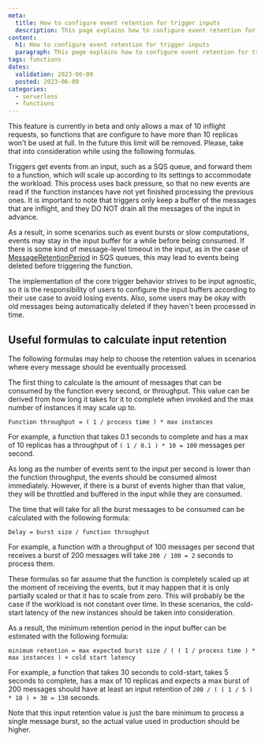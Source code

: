 ```yaml
---
meta:
  title: How to configure event retention for trigger inputs
  description: This page explains how to configure event retention for trigger inputs
content:
  h1: How to configure event retention for trigger inputs
  paragraph: This page explains how to configure event retention for trigger inputs
tags: functions
dates:
  validation: 2023-06-09
  posted: 2023-06-09
categories:
  - serverless
  - functions
---
```


<Message type="important">
  This feature is currently in beta and only allows a max of 10 inflight requests, so functions that are configure to have more than 10 replicas won't be used at full. In the future this limit will be removed. Please, take that into consideration while using the following formulas.
</Message>

Triggers get events from an input, such as a SQS queue, and forward them to a function, which will scale up according to its settings to accommodate the workload. This process uses back pressure, so that no new events are read if the function instances have not yet finished processing the previous ones. It is important to note that triggers only keep a buffer of the messages that are inflight, and they DO NOT drain all the messages of the input in advance.

As a result, in some scenarios such as event bursts or slow computations, events may stay in the input buffer for a while before being consumed. If there is some kind of message-level timeout in the input, as in the case of [MessageRetentionPeriod](https://docs.aws.amazon.com/AWSSimpleQueueService/latest/APIReference/API_SetQueueAttributes.html) in SQS queues, this may lead to events being deleted before triggering the function.

The implementation of the core trigger behavior strives to be input agnostic, so it is the responsibility of users to configure the input buffers according to their use case to avoid losing events. Also, some users may be okay with old messages being automatically deleted if they haven't been processed in time.


## Useful formulas to calculate input retention

The following formulas may help to choose the retention values in scenarios where every message should be eventually processed.

The first thing to calculate is the amount of messages that can be consumed by the function every second, or throughput. This value can be derived from how long it takes for it to complete when invoked and the max number of instances it may scale up to.

```
Function throughput = ( 1 / process time ) * max instances
```

For example, a function that takes 0.1 seconds to complete and has a max of 10 replicas has a throughput of `( 1 / 0.1 ) * 10 = 100` messages per second.

As long as the number of events sent to the input per second is lower than the function throughput, the events should be consumed almost immediately. However, if there is a burst of events higher than that value, they will be throttled and buffered in the input while they are consumed.

The time that will take for all the burst messages to be consumed can be calculated with the following formula:

```
Delay = burst size / function throughput
```

For example, a function with a throughput of 100 messages per second that receives a burst of 200 messages will take `200 / 100 = 2` seconds to process them.

These formulas so far assume that the function is completely scaled up at the moment of receiving the events, but it may happen that it is only partially scaled or that it has to scale from zero. This will probably be the case if the workload is not constant over time. In these scenarios, the cold-start latency of the new instances should be taken into consideration.

As a result, the minimum retention period in the input buffer can be estimated with the following formula:

```
minimum retention = max expected burst size / ( ( 1 / process time ) * max instances ) + cold start latency
```

For example, a function that takes 30 seconds to cold-start, takes 5 seconds to complete, has a max of 10 replicas and expects a max burst of 200 messages should have at least an input retention of `200 / ( ( 1 / 5 ) * 10 ) + 30 = 130` seconds.

Note that this input retention value is just the bare minimum to process a single message burst, so the actual value used in production should be higher.
